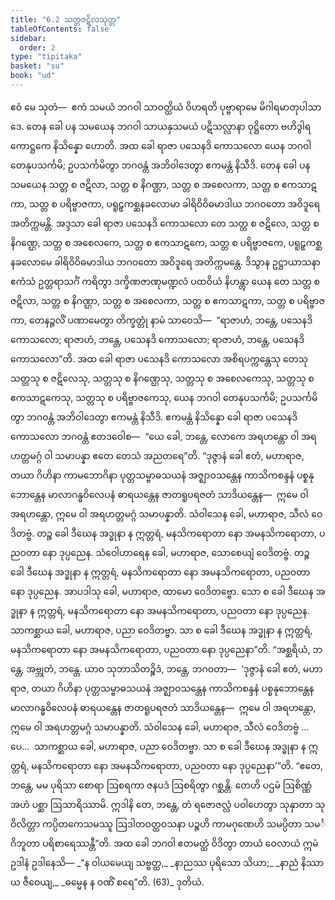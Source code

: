 ```yaml
---
title: "6.2 သတ္တဇဋိလသုတ္တ"
tableOfContents: false
sidebar:
  order: 2
type: "tipitaka"
basket: "su"
book: "ud"
---
```



<DynamicBreadcrumb />

<Division number="52" book="ud" e="ch" v="18" p="155">

<Paragraph number="475" book="ud">
ဧဝံ မေ သုတံ—  ဧကံ သမယံ ဘဂဝါ သာဝတ္ထိယံ ဝိဟရတိ ပုဗ္ဗာရာမေ မိဂါရမာတုပါသာဒေ. တေန ခေါ ပန သမယေန ဘဂဝါ သာယနှသမယံ ပဋိသလ္လာနာ ဝုဋ္ဌိတော ဗဟိဒွါရကောဋ္ဌကေ နိသိန္နော ဟောတိ. အထ ခေါ ရာဇာ ပသေနဒိ ကောသလော ယေန ဘဂဝါ တေနုပသင်္ကမိ; ဥပသင်္ကမိတွာ ဘဂဝန္တံ အဘိဝါဒေတွာ ဧကမန္တံ နိသီဒိ.
</Paragraph>

<Paragraph number="476" book="ud">
တေန ခေါ ပန သမယေန သတ္တ စ ဇဋိလာ, သတ္တ စ နိဂဏ္ဌာ, သတ္တ စ အစေလကာ, သတ္တ စ ဧကသာဋကာ, သတ္တ စ ပရိဗ္ဗာဇကာ, ပရူဠှကစ္ဆနခလောမာ ခါရိဝိဝိဓမာဒါယ ဘဂဝတော အဝိဒူရေ အတိက္ကမန္တိ.
</Paragraph>

<Paragraph number="477" book="ud">
အဒ္ဒသာ ခေါ ရာဇာ ပသေနဒိ ကောသလော တေ သတ္တ စ ဇဋိလေ, သတ္တ စ နိဂဏ္ဌေ, သတ္တ စ အစေလကေ, သတ္တ စ ဧကသာဋကေ, သတ္တ စ ပရိဗ္ဗာဇကေ, ပရူဠှကစ္ဆနခလောမေ ခါရိဝိဝိဓမာဒါယ ဘဂဝတော အဝိဒူရေ အတိက္ကမန္တေ. ဒိသွာန ဥဋ္ဌာယာသနာ ဧကံသံ ဥတ္တရာသင်္ဂံ ကရိတွာ ဒက္ခိဏဇာဏုမဏ္ဍလံ ပထဝိယံ နိဟန္တွာ ယေန တေ သတ္တ စ ဇဋိလာ, သတ္တ စ နိဂဏ္ဌာ, သတ္တ စ အစေလကာ, သတ္တ စ ဧကသာဋကာ, သတ္တ စ ပရိဗ္ဗာဇကာ, တေနဉ္ဇလိံ ပဏာမေတွာ တိက္ခတ္တုံ နာမံ သာဝေသိ—  “ရာဇာဟံ, ဘန္တေ, ပသေနဒိ ကောသလော; ရာဇာဟံ, ဘန္တေ, ပသေနဒိ ကောသလော; ရာဇာဟံ, ဘန္တေ, ပသေနဒိ ကောသလော”တိ.
</Paragraph>

<Paragraph number="478" book="ud">
အထ ခေါ ရာဇာ ပသေနဒိ ကောသလော အစိရပက္ကန္တေသု တေသု သတ္တသု စ ဇဋိလေသု, သတ္တသု စ နိဂဏ္ဌေသု, သတ္တသု စ အစေလကေသု, သတ္တသု စ ဧကသာဋကေသု, သတ္တသု စ ပရိဗ္ဗာဇကေသု, ယေန ဘဂဝါ တေနုပသင်္ကမိ; ဥပသင်္ကမိတွာ ဘဂဝန္တံ အဘိဝါဒေတွာ ဧကမန္တံ နိသီဒိ. ဧကမန္တံ နိသိန္နော ခေါ ရာဇာ ပသေနဒိ ကောသလော ဘဂဝန္တံ ဧတဒဝေါစ—  “ယေ ခေါ, ဘန္တေ, လောကေ အရဟန္တော ဝါ အရဟတ္တမဂ္ဂံ ဝါ သမာပန္နာ ဧတေ တေသံ အညတရေ”တိ.
</Paragraph>

<Paragraph number="479" book="ud">
“ဒုဇ္ဇာနံ ခေါ ဧတံ, မဟာရာဇ, တယာ ဂိဟိနာ ကာမဘောဂိနာ ပုတ္တသမ္ဗာဓသယနံ အဇ္ဈာဝသန္တေန ကာသိကစန္ဒနံ ပစ္စနုဘောန္တေန မာလာဂန္ဓဝိလေပနံ ဓာရယန္တေန ဇာတရူပရဇတံ သာဒိယန္တေန—  ဣမေ ဝါ အရဟန္တော, ဣမေ ဝါ အရဟတ္တမဂ္ဂံ သမာပန္နာတိ.
</Paragraph>

<Paragraph number="480" book="ud">
သံဝါသေန ခေါ, မဟာရာဇ, သီလံ ဝေဒိတဗ္ဗံ. တဉ္စ ခေါ ဒီဃေန အဒ္ဓုနာ န ဣတ္တရံ, မနသိကရောတာ နော အမနသိကရောတာ, ပညဝတာ နော ဒုပ္ပညေန. သံဝေါဟာရေန ခေါ, မဟာရာဇ, သောစေယျံ ဝေဒိတဗ္ဗံ. တဉ္စ ခေါ ဒီဃေန အဒ္ဓုနာ န ဣတ္တရံ, မနသိကရောတာ နော အမနသိကရောတာ, ပညဝတာ နော ဒုပ္ပညေန. အာပဒါသု ခေါ, မဟာရာဇ, ထာမော ဝေဒိတဗ္ဗော. သော စ ခေါ ဒီဃေန အဒ္ဓုနာ န ဣတ္တရံ, မနသိကရောတာ နော အမနသိကရောတာ, ပညဝတာ နော ဒုပ္ပညေန. သာကစ္ဆာယ ခေါ, မဟာရာဇ, ပညာ ဝေဒိတဗ္ဗာ. သာ စ ခေါ ဒီဃေန အဒ္ဓုနာ န ဣတ္တရံ, မနသိကရောတာ နော အမနသိကရောတာ, ပညဝတာ နော ဒုပ္ပညေနာ”တိ.
</Paragraph>

<Paragraph number="481" book="ud">
“အစ္ဆရိယံ, ဘန္တေ, အဗ္ဘုတံ, ဘန္တေ. ယာဝ သုဘာသိတဉ္စိဒံ, ဘန္တေ, ဘဂဝတာ—  ‘ဒုဇ္ဇာနံ ခေါ ဧတံ, မဟာရာဇ, တယာ ဂိဟိနာ ပုတ္တသမ္ဗာဓသယနံ အဇ္ဈာဝသန္တေန ကာသိကစန္ဒနံ ပစ္စနုဘောန္တေန မာလာဂန္ဓဝိလေပနံ ဓာရယန္တေန ဇာတရူပရဇတံ သာဒိယန္တေန—  ဣမေ ဝါ အရဟန္တော, ဣမေ ဝါ အရဟတ္တမဂ္ဂံ သမာပန္နာတိ. သံဝါသေန ခေါ, မဟာရာဇ, သီလံ ဝေဒိတဗ္ဗံ …ပေ…  သာကစ္ဆာယ ခေါ, မဟာရာဇ, ပညာ ဝေဒိတဗ္ဗာ. သာ စ ခေါ ဒီဃေန အဒ္ဓုနာ န ဣတ္တရံ, မနသိကရောတာ နော အမနသိကရောတာ, ပညဝတာ နော ဒုပ္ပညေနာ’”တိ.
</Paragraph>

<Paragraph number="482" book="ud">
“ဧတေ, ဘန္တေ, မမ ပုရိသာ စောရာ ဩစရကာ ဇနပဒံ ဩစရိတွာ ဂစ္ဆန္တိ. တေဟိ ပဌမံ ဩစိဏ္ဏံ အဟံ ပစ္ဆာ ဩသာရိဿာမိ. ဣဒါနိ တေ, ဘန္တေ, တံ ရဇောဇလ္လံ ပဝါဟေတွာ သုနှာတာ သုဝိလိတ္တာ ကပ္ပိတကေသမဿူ ဩဒါတဝတ္ထဝသနာ ပဉ္စဟိ ကာမဂုဏေဟိ သမပ္ပိတာ သမင်္ဂိဘူတာ ပရိစာရေဿန္တီ”တိ.
</Paragraph>

<Paragraph number="483" book="ud">
အထ ခေါ ဘဂဝါ ဧတမတ္ထံ ဝိဒိတွာ တာယံ ဝေလာယံ ဣမံ ဥဒါနံ ဥဒါနေသိ—
</Paragraph>

<Paragraph number="484" type="verses" book="ud">
_“န ဝါယမေယျ သဗ္ဗတ္ထ,_  
_နာညဿ ပုရိသော သိယာ;_  
_နာညံ နိဿာယ ဇီဝေယျ,_  
_ဓမ္မေန န ဝဏိံ စရေ”တိ. (63)_  


</Paragraph>
</Division>

<Paragraph number="485" type="center" book="ud">
ဒုတိယံ.
</Paragraph>